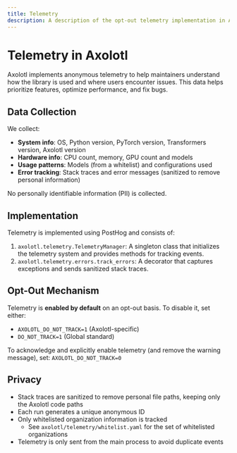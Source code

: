 ```yaml
---
title: Telemetry
description: A description of the opt-out telemetry implementation in Axolotl.
---
```


# Telemetry in Axolotl

Axolotl implements anonymous telemetry to help maintainers understand how the library
is used and where users encounter issues. This data helps prioritize features, optimize
performance, and fix bugs.

## Data Collection

We collect:

- **System info**: OS, Python version, PyTorch version, Transformers version, Axolotl version
- **Hardware info**: CPU count, memory, GPU count and models
- **Usage patterns**: Models (from a whitelist) and configurations used
- **Error tracking**: Stack traces and error messages (sanitized to remove personal information)

No personally identifiable information (PII) is collected.

## Implementation

Telemetry is implemented using PostHog and consists of:

1. `axolotl.telemetry.TelemetryManager`: A singleton class that initializes the telemetry system and provides methods for tracking events.
2. `axolotl.telemetry.errors.track_errors`: A decorator that captures exceptions and sends sanitized stack traces.

## Opt-Out Mechanism

Telemetry is **enabled by default** on an opt-out basis. To disable it, set either:

- `AXOLOTL_DO_NOT_TRACK=1` (Axolotl-specific)
- `DO_NOT_TRACK=1` (Global standard)

To acknowledge and explicitly enable telemetry (and remove the warning message), set:
`AXOLOTL_DO_NOT_TRACK=0`

## Privacy

- Stack traces are sanitized to remove personal file paths, keeping only the Axolotl code paths
- Each run generates a unique anonymous ID
- Only whitelisted organization information is tracked
    - See `axolotl/telemetry/whitelist.yaml` for the set of whitelisted organizations
- Telemetry is only sent from the main process to avoid duplicate events
